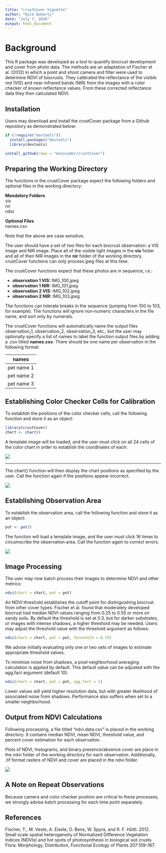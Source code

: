 ```yaml
---
title: "crustCover Vignette"
author: "Kyle Doherty"
date: "July 7, 2016"
output: html_document
---
```


# Background

This R package was developed as a tool to quantify biocrust development and cover from photo data. The methods are an adaptation of Fischer et al. (2012) in which a point and shoot camera and filter were used to determine NDVI of biocrusts. They calibrated the reflectance of the visible red (VIS) and near-infrared bands (NIR) from the images with a color checker of known reflectance values. From these corrected reflectance data they then calculated NDVI.  

## Installation
Users may download and install the crustCover package from a Github repository as demonstrated below:

```r
if (!require("devtools"))
  install.packages("devtools")
  library(devtools)

install_github(repo = "mosscoder/crustCover")
```

## Preparing the Working Directory

The functions in the crustCover package expect the following folders and optional files in the working directory:

**Mandatory Folders**  
vis  
nir  
ndvi  

**Optional Files**  
names.csv  

Note that the above are case sensitive. 

The user should have a set of two files for each biocrust observation: a VIS image and NIR image. Place all of the visible light images in the **vis** folder and all of their NIR images in the **nir** folder of the working directory. crustCover functions can only process jpeg files at this time. 

The crustCover functions expect that these photos are in sequence, i.e.:

- **observation 1 VIS:** IMG_100.jpeg 
- **observation 1 NIR:** IMG_101.jpeg
- **observation 2 VIS:** IMG_102.jpeg
- **observation 2 NIR:** IMG_103.jpeg

The functions can tolerate breaks in the sequence (jumping from 100 to 103, for example). The functions will ignore non-numeric characters in the file name, and sort only by numerals. 

The crustCover functions will automatically name the output files observation_1, observation_2, observation_3, etc., but the user may optionally specify a list of names to label the function output files by adding a .csv titled **names.csv**. There should be one name per observation in the following format:

|**names**|
|-----|
|pet name 1|
|pet name 2|
|pet name 3|


## Establishing Color Checker Cells for Calibration 

To establish the positions of the color checker cells, call the following function and store it as an object:

```r
library(crustCover)
chart <- chart()
```

A template image will be loaded, and the user must click on all 24 cells of the color chart in order to establish the coordinates of each:     

![](chart.jpg)  

***

The chart() function will then display the chart positions as specified by the user. Call the function again if the positions appear incorrect.

![](cell.positions.jpeg)

## Establishing Observation Area

To establish the observation area, call the following function and store it as an object:
```r
pot <- pot()
```
The function will load a template image, and the user must click 16 times to circumscribe the observation area. Call the function again to correct errors.  

![](pot.area.jpeg)

## Image Processing

The user may now batch process their images to determine NDVI and other metrics:

```r
ndvi(chart = chart, pot = pot)
```

An NDVI threshold establishes the cutoff point for distinguishing biocrust from other cover types. Fischer et al. found that moderately developed biocrust had median NDVI values ranging from 0.25 to 0.55 or more on sandy soils. By default the threshold is set at 0.3, but for darker substrates, or images with intense shadows, a higher threshold may be needed. Users may adjust the threshold value with the threshold argument as follows:

```r
ndvi(chart = chart, pot = pot, threshold = 0.75)
```

We advise initially evaluating only one or two sets of images to estimate appropriate threshold values. 

To minimize noise from shadows, a pixel neighborhood averaging calculation is applied by default. This default value can be adjusted with the agg.fact argument (default 10).

```r
ndvi(chart = chart, pot = pot, agg.fact = 1)
```

Lower values will yield higher resolution data, but with greater likelihood of associated noise from shadows. Performance also suffers when set to a smaller neighborhood. 

## Output from NDVI Calculations

Following processing, a file titled "ndvi.data.csv" is placed in the working directory. It contains median NDVI, mean NDVI, threshold value, and percent cover estimation for each observation.

Plots of NDVI, histograms, and binary presence/absence cover are place in the ndvi folder of the working directory for each observation. Additionally, .tif format rasters of NDVI and cover are placed in the ndvi folder. 

![](output.png)

## A Note on Repeat Observations

Because camera and color checker position are critical to these processes, we strongly advise batch processing for each time point separately.


## References

Fischer, T., M. Veste, A. Eisele, O. Bens, W. Spyra, and R. F. Hüttl. 2012. Small scale spatial heterogeneity of Normalized Difference Vegetation Indices (NDVIs) and hot spots of photosynthesis in biological soil crusts. Flora: Morphology, Distribution, Functional Ecology of Plants 207:159–167.
